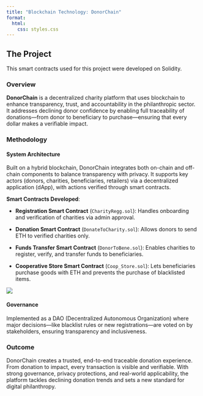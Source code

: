 ```yaml
---
title: "Blockchain Technology: DonorChain"
format:
  html:
    css: styles.css 
---
```


## The Project

This smart contracts used for this project were developed on Solidity.

### Overview

**DonorChain** is a decentralized charity platform that uses blockchain to enhance transparency, trust, and accountability in the philanthropic sector. It addresses declining donor confidence by enabling full traceability of donations—from donor to beneficiary to purchase—ensuring that every dollar makes a verifiable impact.

### Methodology

#### System Architecture

Built on a hybrid blockchain, DonorChain integrates both on-chain and off-chain components to balance transparency with privacy. It supports key actors (donors, charities, beneficiaries, retailers) via a decentralized application (dApp), with actions verified through smart contracts.

**Smart Contracts Developed**:

-   **Registration Smart Contract** (`CharityRegg.sol`): Handles onboarding and verification of charities via admin approval.

-   **Donation Smart Contract** (`DonateToCharity.sol`): Allows donors to send ETH to verified charities only.

-   **Funds Transfer Smart Contract** (`DonorToBene.sol`): Enables charities to register, verify, and transfer funds to beneficiaries.

-   **Cooperative Store Smart Contract** (`Coop_Store.sol`): Lets beneficiaries purchase goods with ETH and prevents the purchase of blacklisted items.

![](images/clipboard-1006105735.png)

#### Governance

Implemented as a DAO (Decentralized Autonomous Organization) where major decisions—like blacklist rules or new registrations—are voted on by stakeholders, ensuring transparency and inclusiveness.

### Outcome

DonorChain creates a trusted, end-to-end traceable donation experience. From donation to impact, every transaction is visible and verifiable. With strong governance, privacy protections, and real-world applicability, the platform tackles declining donation trends and sets a new standard for digital philanthropy.
